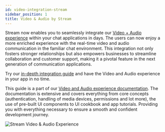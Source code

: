```yaml
---
id: video-integration-stream
sidebar_position: 1
title: Video & Audio by Stream
---
```



Stream now enables you to seamlessly integrate our [Video + Audio experience](https://getstream.io/video/) within your chat applications in days. The users can now enjoy a more enriched experience with the real-time video and audio communication in the familiar chat environment. This integration not only fosters stronger relationships but also empowers businesses to streamline collaboration and customer support, making it a pivotal feature in the next generation of communication applications.

Try our [in-depth integration guide](https://getstream.io/video/docs/react/advanced/chat-with-video/) and have the Video and Audio experience in your app in no time.


This guide is a part of our [Video and Audio experience documentation](https://getstream.io/video/docs/react/). The documentation is extensive and covers everything from core concepts (authentication, handling of media devices, permissions and lot more), the use of pre-built UI components to UI cookbook and app tutorials. Providing you with everything necessary to ensure a smooth and confident development journey.


<img src={StreamVideoGraphic} alt="Stream Video & Audio Experience"/>
